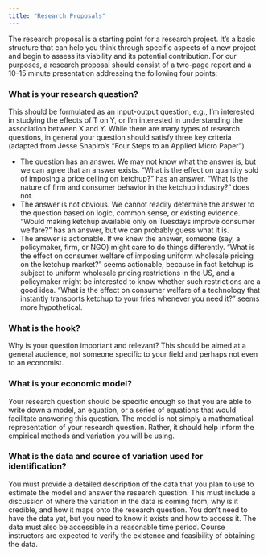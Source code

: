 ```yaml
---
title: "Research Proposals"
---
```


The research proposal is a starting point for a research project. It’s a basic structure that can help you think through specific aspects of a new project and begin to assess its viability and its potential contribution. For our purposes, a research proposal should consist of a two-page report and a 10-15 minute presentation addressing the following four points:

### What is your research question?
This should be formulated as an input-output question, e.g., I’m interested in studying the effects of T on Y, or I’m interested in understanding the association between X and Y. While there are many types of research questions, in general your question should satisfy three key criteria (adapted from Jesse Shapiro’s “Four Steps to an Applied Micro Paper”)

- The question has an answer. We may not know what the answer is, but we can agree that an answer exists. "What is the effect on quantity sold of imposing a price ceiling on ketchup?" has an answer. "What is the nature of firm and consumer behavior in the ketchup industry?" does not.
- The answer is not obvious. We cannot readily determine the answer to the question based on logic, common sense, or existing evidence. "Would making ketchup available only on Tuesdays improve consumer welfare?" has an answer, but we can probably guess what it is.
- The answer is actionable. If we knew the answer, someone (say, a policymaker, firm, or NGO) might care to do things differently. "What is the effect on consumer welfare of imposing uniform wholesale pricing on the ketchup market?" seems actionable, because in fact ketchup is subject to uniform wholesale pricing restrictions in the US, and a policymaker might be interested to know whether such restrictions are a good idea. "What is the effect on consumer welfare of a technology that instantly transports ketchup to your fries whenever you need it?" seems more hypothetical.

### What is the hook?
Why is your question important and relevant? This should be aimed at a general audience, not someone specific to your field and perhaps not even to an economist.

### What is your economic model?
Your research question should be specific enough so that you are able to write down a model, an equation, or a series of equations that would facilitate answering this question. The model is not simply a mathematical representation of your research question. Rather, it should help inform the empirical methods and variation you will be using. 

### What is the data and source of variation used for identification?
You must provide a detailed description of the data that you plan to use to estimate the model and answer the research question.  This must include a discussion of where the variation in the data is coming from, why is it credible, and how it maps onto the research question. You don’t need to have the data yet, but you need to know it exists and how to access it. The data must also be accessible in a reasonable time period. Course instructors are expected to verify the existence and feasibility of obtaining the data.

